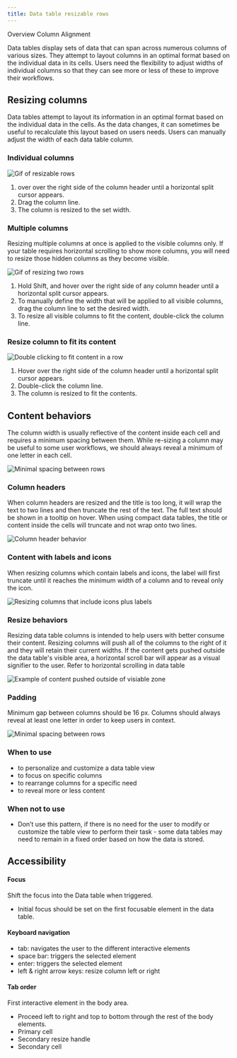 ```yaml
---
title: Data table resizable rows
---
```



<Breadcrumb>
  <BreadcrumbItem href="https://pages.github.ibm.com/cdai-design/pal/patterns/data-table/overview">
    Overview
  </BreadcrumbItem>
  <BreadcrumbItem isCurrentPage href="/patterns/data-table/resizable-rows">
    Column Alignment
  </BreadcrumbItem>
</Breadcrumb>

<PageDescription>

Data tables display sets of data that can span across numerous columns of various sizes. They attempt to layout columns in an optimal format based on the individual data in its cells. Users need the flexibility to adjust widths of individual columns so that they can see more or less of these to improve their workflows.

</PageDescription>

## Resizing columns

Data tables attempt to layout its information in an optimal format based on the individual data in the cells. As the data changes, it can sometimes be useful to recalculate this layout based on users needs. Users can manually adjust the width of each data table column. 

### Individual columns

![Gif of resizable rows](images/resizing_columns.gif)

1. over over the right side of the column header until a horizontal split cursor appears.
2. Drag the column line.
3. The column is resized to the set width.

### Multiple columns

Resizing multiple columns at once is applied to the visible columns only. If your table requires horizontal scrolling to show more columns, you will need to resize those hidden columns as they become visible.

![Gif of resizing two rows](images/resizing_2columns.gif)

1. Hold Shift, and hover over the right side of any column header until a horizontal split cursor appears.
2. To manually define the width that will be applied to all visible columns, drag the column line to set the desired width.
4. To resize all visible columns to fit the content, double-click the column line.

### Resize column to fit its content

![Double clicking to fit content in a row](images/doubleClick.gif)

1. Hover over the right side of the column header until a horizontal split cursor appears.
2. Double-click the column line.
3. The column is resized to fit the contents.

## Content behaviors

The column width is usually reflective of the content inside each cell and requires a minimum spacing between them. While re-sizing a column may be useful to some user workflows, we should always reveal a minimum of one letter in each cell. 

![Minimal spacing between rows](images/minimal_spacing.png)

### Column headers

When column headers are resized and the title is too long, it will wrap the text to two lines and then truncate the rest of the text. The full text should be shown in a tooltip on hover. When using compact data tables, the title or content inside the cells will truncate and not wrap onto two lines.

![Column header behavior](images/wrappingHeader.gif)

### Content with labels and icons

When resizing columns which contain labels and icons, the label will first truncate until it reaches the minimum width of a column and to reveal only the icon. 

![Resizing columns that include icons plus labels](images/resize_column_icons.gif)

### Resize behaviors

Resizing data table columns is intended to help users with better consume their content. Resizing columns will push all of the columns to the right of it and they will retain their current widths. If the content gets pushed outside the data table's visible area, a horizontal scroll bar will appear as a visual signifier to the user. Refer to horizontal scrolling in data table

![Example of content pushed outside of visiable zone ](images/scrollBar.gif)

### Padding

Minimum gap between columns should be 16 px. Columns should always reveal at least one letter in order to keep users in context.

![Minimal spacing between rows](images/minimal_spacing.png)

### When to use

- to personalize and customize a data table view
- to focus on specific columns
- to rearrange columns for a specific need
- to reveal more or less content

### When not to use
- Don’t use this pattern, if there is no need for the user to modify or customize the table view to perform their task - some data tables may need to remain in a fixed order based on how the data is stored. 

## Accessibility

#### Focus

Shift the focus into the Data table when triggered.
- Initial focus should be set on the first focusable element in the data table.

#### Keyboard navigation
- tab: navigates the user to the different interactive elements
- space bar: triggers the selected element
- enter: triggers the selected element
- left & right arrow keys: resize column left or right


#### Tab order
First interactive element in the body area.
- Proceed left to right and top to bottom through the rest of the body elements.
- Primary cell
- Secondary resize handle
- Secondary cell